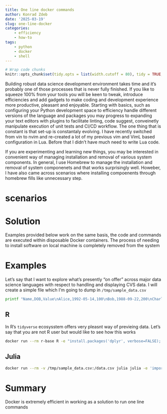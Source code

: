 ```yaml
---
title: One line docker commands
author: Konrad Zdeb
date: '2025-03-19'
slug: one-line-docker
categories: 
    - efficiency
    - how-to
tags:
    - python
    - docker
    - shell
---
```

```r
# Wrap code chunks
knitr::opts_chunk$set(tidy.opts = list(width.cutoff = 80), tidy = TRUE, cache = TRUE)
```

Building robust data science development environment takes time and it's probably one of those processes that is never fully finished. If you like to squeeze 100% from your tools you will be keen to tweak, introduce efficiencies and add gadgets to make coding and development experience more productive, pleasant and enjoyable. Starting with basics, such as configuring your Python development space to efficiency handle different versions of the language and packages you may progress to expanding your text editors with plugins to facilitate linting, code suggest, conveinetly manipulate execution of unit tests and CI/CD workflow. The one thing that is constant is that set-up is constantaly evolving. I have recently switched from vin to nvim and re-created a lot of my previous vim and VimL based configuration in Lua. Before that I didn't have much need to write Lua code. 

If you are experimenting and learning new things, you may be interested in convenient way of managing installation and removal of various system components. In general, I use Homebrew to manage the installation and removal of system componenets and that works surprisingly well. Howeber, I have also came across scenarios where installing compoenents through homebrew fills like unnecessary step. 

# scenarios

# Solution

Examples provided below work on the same basis, the code and commands are executed within disposable Docker containers. The process of needing to install software on local machine is completely removed from the system

# Examples 

Let's say that I want to explore what's presently "on offer" across major data science languages with respect to handling and displaying CVS data. I will create a simple file which I'm going to dump in `/tmp/sample_data.csv` 

```bash
printf "Name,DOB,Value\nAlice,1992-05-14,100\nBob,1988-09-22,200\nCharlie,1995-07-30,150\nDavid,1990-12-11,175\nEve,1985-03-05,300\n" > /tmp/sample_data.csv
```

## R

In R's `tidyverse` ecosysstem offers very pleasnt way of previeing data. Let's say that you are not R user but would like to see how this works

```bash
docker run --rm r-base R -e "install.packages('dplyr', verbose=FALSE); dplyr::glimpse(mtcars)"
```


## Julia

```bash
docker run --rm -v /tmp/sample_data.csv:/data.csv julia julia -e 'import Pkg; Pkg.add("DataFrames"); Pkg.add("CSV"); using CSV, DataFrames; df = CSV.read("/data.csv", DataFrame); println(df)'
```

# Summary

Docker is extremely efficient in working as a solution to run one line commands
